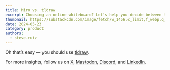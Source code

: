 ```yaml
---
title: Miro vs. tldraw
excerpt: Choosing an online whiteboard? Let's help you decide between these two titans of collaboration.
thumbnail: https://substackcdn.com/image/fetch/w_1456,c_limit,f_webp,q_auto:good,fl_progressive:steep/https%3A%2F%2Fsubstack-post-media.s3.amazonaws.com%2Fpublic%2Fimages%2F4e449054-d1fc-4fff-97e8-af7e0de7ffaa_2148x1130.png
date: 2024-05-23
category: product
authors:
  - steve-ruiz
---
```


Oh that’s easy — you should use [tldraw](https://tldraw.com/).

For more insights, follow us on [X](https://twitter.com/tldraw), [Mastodon](https://mas.to/@tldraw), [Discord](https://t.co/FbWiDYFD3O), and [LinkedIn](https://www.linkedin.com/company/tldraw/).
